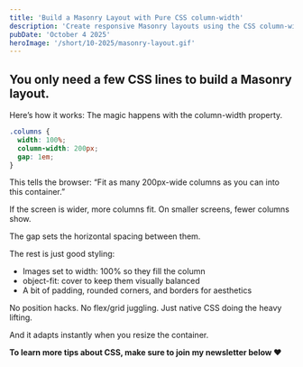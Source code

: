 ```yaml
---
title: 'Build a Masonry Layout with Pure CSS column-width'
description: 'Create responsive Masonry layouts using the CSS column-width property. Fit flexible columns automatically, no JavaScript or grid hacks—just clean, native CSS.'
pubDate: 'October 4 2025'
heroImage: '/short/10-2025/masonry-layout.gif'
---
```



<Picture
  src="/short/10-2025/masonry-layout.gif"
  alt="Masonry-style image grid built with CSS column-width showing responsive multi-column layout."
  width="400"
  height="600"
  style="margin: 2em auto 1em auto; display: block; border: 4px solid var(--border)"
/>

## You only need a few CSS lines to build a Masonry layout.

Here’s how it works:
The magic happens with the column-width property.

```css
.columns {
  width: 100%;
  column-width: 200px;
  gap: 1em;
}
```

This tells the browser: “Fit as many 200px-wide columns as you can into this container.”

If the screen is wider, more columns fit. On smaller screens, fewer columns show.

The gap sets the horizontal spacing between them.

The rest is just good styling:

- Images set to width: 100% so they fill the column
- object-fit: cover to keep them visually balanced
- A bit of padding, rounded corners, and borders for aesthetics

No position hacks. No flex/grid juggling.
Just native CSS doing the heavy lifting.

And it adapts instantly when you resize the container.

**To learn more tips about CSS, make sure to join my newsletter below ❤️**
